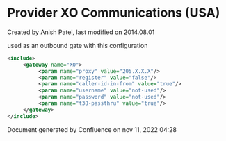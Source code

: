 
# Provider XO Communications (USA) 

 Created by  Anish Patel, last modified on 2014.08.01

used as an outbound gate with this configuration

```xml
<include>
     <gateway name="XO">
          <param name="proxy" value="205.X.X.X"/>
          <param name="register" value="false"/>
          <param name="caller-id-in-from" value="true"/> 
          <param name="username" value="not-used"/>
          <param name="password" value="not-used"/>
          <param name="t38-passthru" value="true"/>
     </gateway>
</include>
```

Document generated by Confluence on nov 11, 2022 04:28
